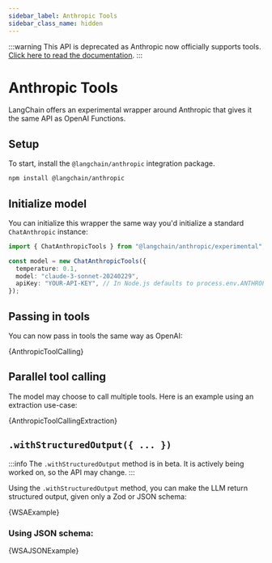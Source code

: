 ```yaml
---
sidebar_label: Anthropic Tools
sidebar_class_name: hidden
---
```


:::warning
This API is deprecated as Anthropic now officially supports tools. [Click here to read the documentation](/docs/integrations/chat/anthropic#tools).
:::

# Anthropic Tools

LangChain offers an experimental wrapper around Anthropic that gives it the same API as OpenAI Functions.

## Setup

To start, install the `@langchain/anthropic` integration package.


<IntegrationInstallTooltip></IntegrationInstallTooltip>

```bash npm2yarn
npm install @langchain/anthropic
```

## Initialize model

You can initialize this wrapper the same way you'd initialize a standard `ChatAnthropic` instance:


<UnifiedModelParamsTooltip></UnifiedModelParamsTooltip>

```typescript
import { ChatAnthropicTools } from "@langchain/anthropic/experimental";

const model = new ChatAnthropicTools({
  temperature: 0.1,
  model: "claude-3-sonnet-20240229",
  apiKey: "YOUR-API-KEY", // In Node.js defaults to process.env.ANTHROPIC_API_KEY
});
```

## Passing in tools

You can now pass in tools the same way as OpenAI:


<CodeBlock language="typescript">{AnthropicToolCalling}</CodeBlock>

## Parallel tool calling

The model may choose to call multiple tools. Here is an example using an extraction use-case:


<CodeBlock language="typescript">{AnthropicToolCallingExtraction}</CodeBlock>

## `.withStructuredOutput({ ... })`

:::info
The `.withStructuredOutput` method is in beta. It is actively being worked on, so the API may change.
:::

Using the `.withStructuredOutput` method, you can make the LLM return structured output, given only a Zod or JSON schema:


<CodeBlock language="typescript">{WSAExample}</CodeBlock>

### Using JSON schema:


<CodeBlock language="typescript">{WSAJSONExample}</CodeBlock>
